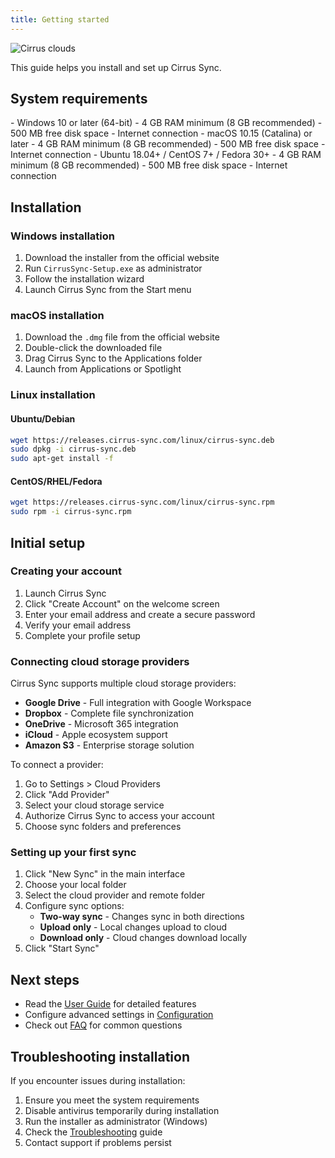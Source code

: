 ```yaml
---
title: Getting started
---
```


![Cirrus clouds](/images/cirrus-clouds.png)

This guide helps you install and set up Cirrus Sync.


## System requirements

<Tabs>
<Tab title="Windows">
- Windows 10 or later (64-bit)
- 4 GB RAM minimum (8 GB recommended)
- 500 MB free disk space
- Internet connection
</Tab>
<Tab title="macOS">
- macOS 10.15 (Catalina) or later
- 4 GB RAM minimum (8 GB recommended)
- 500 MB free disk space
- Internet connection
</Tab>
<Tab title="Linux">
- Ubuntu 18.04+ / CentOS 7+ / Fedora 30+
- 4 GB RAM minimum (8 GB recommended)
- 500 MB free disk space
- Internet connection
</Tab>
</Tabs>

## Installation

### Windows installation

1. Download the installer from the official website
2. Run `CirrusSync-Setup.exe` as administrator
3. Follow the installation wizard
4. Launch Cirrus Sync from the Start menu

### macOS installation

1. Download the `.dmg` file from the official website
2. Double-click the downloaded file
3. Drag Cirrus Sync to the Applications folder
4. Launch from Applications or Spotlight

### Linux installation

#### Ubuntu/Debian
```bash
wget https://releases.cirrus-sync.com/linux/cirrus-sync.deb
sudo dpkg -i cirrus-sync.deb
sudo apt-get install -f
```

#### CentOS/RHEL/Fedora
```bash
wget https://releases.cirrus-sync.com/linux/cirrus-sync.rpm
sudo rpm -i cirrus-sync.rpm
```

## Initial setup

### Creating your account

1. Launch Cirrus Sync
2. Click "Create Account" on the welcome screen
3. Enter your email address and create a secure password
4. Verify your email address
5. Complete your profile setup

### Connecting cloud storage providers

Cirrus Sync supports multiple cloud storage providers:

- **Google Drive** - Full integration with Google Workspace
- **Dropbox** - Complete file synchronization
- **OneDrive** - Microsoft 365 integration
- **iCloud** - Apple ecosystem support
- **Amazon S3** - Enterprise storage solution

To connect a provider:

1. Go to Settings > Cloud Providers
2. Click "Add Provider"
3. Select your cloud storage service
4. Authorize Cirrus Sync to access your account
5. Choose sync folders and preferences

### Setting up your first sync

1. Click "New Sync" in the main interface
2. Choose your local folder
3. Select the cloud provider and remote folder
4. Configure sync options:
   - **Two-way sync** - Changes sync in both directions
   - **Upload only** - Local changes upload to cloud
   - **Download only** - Cloud changes download locally
5. Click "Start Sync"

## Next steps

- Read the [User Guide](user-guide.md) for detailed features
- Configure advanced settings in [Configuration](configuration.md)
- Check out [FAQ](faq.md) for common questions

## Troubleshooting installation

If you encounter issues during installation:

1. Ensure you meet the system requirements
2. Disable antivirus temporarily during installation
3. Run the installer as administrator (Windows)
4. Check the [Troubleshooting](troubleshooting.md) guide
5. Contact support if problems persist
